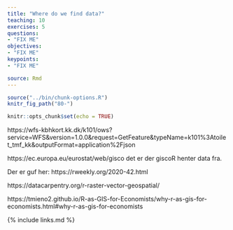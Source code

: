 ```yaml
---
title: "Where do we find data?"
teaching: 10
exercises: 5
questions:
- "FIX ME"
objectives:
- "FIX ME"
keypoints:
- "FIX ME"

source: Rmd
---
```


```r
source("../bin/chunk-options.R")
knitr_fig_path("80-")
```

```r
knitr::opts_chunk$set(echo = TRUE)
```
https://wfs-kbhkort.kk.dk/k101/ows?service=WFS&version=1.0.0&request=GetFeature&typeName=k101%3Atoilet_tmf_kk&outputFormat=application%2Fjson

https://ec.europa.eu/eurostat/web/gisco
det er der giscoR henter data fra.


Der er guf her: https://rweekly.org/2020-42.html

https://datacarpentry.org/r-raster-vector-geospatial/

https://tmieno2.github.io/R-as-GIS-for-Economists/why-r-as-gis-for-economists.html#why-r-as-gis-for-economists




{% include links.md %}